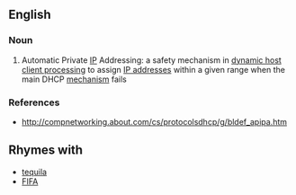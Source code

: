 ==English==

===Noun===
{{en-noun}}

# Automatic Private [[IP]] Addressing: a safety mechanism in [[DHCP|dynamic host client processing]] to assign [[IP address]]es within a given range when the main DHCP [[mechanism]] fails

{{substub}}

===References===
*http://compnetworking.about.com/cs/protocolsdhcp/g/bldef_apipa.htm

==Rhymes with==
*[[tequila]]
*[[FIFA]]
